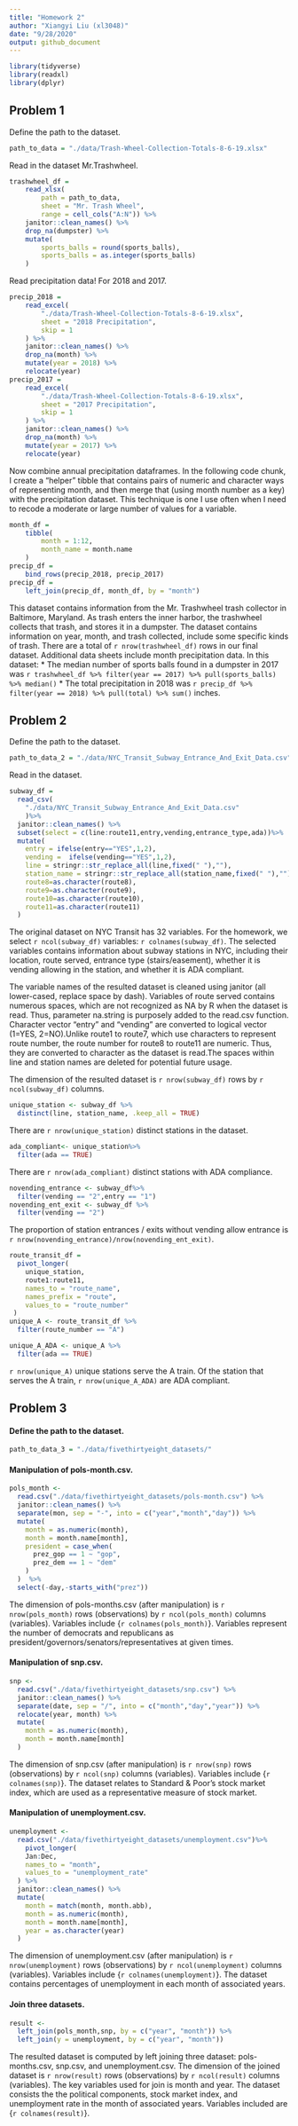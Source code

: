```yaml
---
title: "Homework 2"
author: "Xiangyi Liu (xl3048)"
date: "9/28/2020"
output: github_document
---
```


```r
library(tidyverse)
library(readxl)
library(dplyr)
```

## Problem 1

Define the path to the dataset.

```r
path_to_data = "./data/Trash-Wheel-Collection-Totals-8-6-19.xlsx"
```

Read in the dataset Mr.Trashwheel.

```r
trashwheel_df = 
	read_xlsx(
		path = path_to_data,
		sheet = "Mr. Trash Wheel",
		range = cell_cols("A:N")) %>% 
	janitor::clean_names() %>% 
	drop_na(dumpster) %>% 
	mutate(
		sports_balls = round(sports_balls),
		sports_balls = as.integer(sports_balls)
	)
```

Read precipitation data! For 2018 and 2017. 
```r
precip_2018 = 
	read_excel(
		"./data/Trash-Wheel-Collection-Totals-8-6-19.xlsx",
		sheet = "2018 Precipitation",
		skip = 1
	) %>% 
	janitor::clean_names() %>% 
	drop_na(month) %>% 
	mutate(year = 2018) %>% 
	relocate(year)
precip_2017 = 
	read_excel(
		"./data/Trash-Wheel-Collection-Totals-8-6-19.xlsx",
		sheet = "2017 Precipitation",
		skip = 1
	) %>% 
	janitor::clean_names() %>% 
	drop_na(month) %>% 
	mutate(year = 2017) %>% 
	relocate(year)
```

Now combine annual precipitation dataframes. In the following code chunk, I create a "helper" tibble that contains pairs of numeric and character ways of representing month, and then merge that (using month number as a key) with the precipitation dataset. This technique is one I use often when I need to recode a moderate or large number of values for a variable. 

```r
month_df = 
	tibble(
		month = 1:12,
		month_name = month.name
	)
precip_df = 
	bind_rows(precip_2018, precip_2017)
precip_df =
	left_join(precip_df, month_df, by = "month")
```

This dataset contains information from the Mr. Trashwheel trash collector in Baltimore, Maryland. As trash enters the inner harbor, the trashwheel collects that trash, and stores it in a dumpster. The dataset contains information on year, month, and trash collected, include some specific kinds of trash. There are a total of `r nrow(trashwheel_df)` rows in our final dataset. Additional data sheets include month precipitation data. In this dataset:
* The median number of sports balls found in a dumpster in 2017 was `r trashwheel_df %>% filter(year == 2017) %>% pull(sports_balls) %>% median()`
* The total precipitation in 2018 was `r precip_df %>% filter(year == 2018) %>% pull(total) %>% sum()` inches.

## Problem 2
Define the path to the dataset.
```r
path_to_data_2 = "./data/NYC_Transit_Subway_Entrance_And_Exit_Data.csv"
```

Read in the dataset.
```r
subway_df =
  read_csv(
    "./data/NYC_Transit_Subway_Entrance_And_Exit_Data.csv"
    )%>% 
  janitor::clean_names() %>%
  subset(select = c(line:route11,entry,vending,entrance_type,ada))%>%
  mutate(
    entry = ifelse(entry=="YES",1,2),
    vending =  ifelse(vending=="YES",1,2),
    line = stringr::str_replace_all(line,fixed(" "),""),
    station_name = stringr::str_replace_all(station_name,fixed(" "),""),
    route8=as.character(route8),
    route9=as.character(route9),
    route10=as.character(route10),
    route11=as.character(route11)
  )
```

The original dataset on NYC Transit has 32 variables. For the homework, we select `r ncol(subway_df)` variables: `r colnames(subway_df)`. The selected variables contains information about subway stations in NYC, including their location, route served, entrance type (stairs/easement), whether it is vending allowing in the station, and whether it is ADA compliant. 

The variable names of the resulted dataset is cleaned using janitor (all lower-cased, replace space by dash). Variables of route served contains numerous spaces, which are not recognized as NA by R when the dataset is read. Thus, parameter na.string is purposely added to the read.csv function. Character vector "entry" and "vending" are converted to logical vector (1=YES, 2=NO).Unlike route1 to route7, which use characters to represent route number, the route number for route8 to route11 are numeric. Thus, they are converted to character as the dataset is read.The spaces within line and station names are deleted for potential future usage. 

The dimension of the resulted dataset is `r nrow(subway_df)` rows by `r ncol(subway_df)` columns.

```r
unique_station <- subway_df %>%
  distinct(line, station_name, .keep_all = TRUE)

```
There are `r nrow(unique_station)` distinct stations in the dataset.

```r
ada_compliant<- unique_station%>%
  filter(ada == TRUE)
```
There are `r nrow(ada_compliant)` distinct stations with ADA compliance.

```r
novending_entrance <- subway_df%>%
  filter(vending == "2",entry == "1")
novending_ent_exit <- subway_df %>%
  filter(vending == "2")
```
The proportion of station entrances / exits without vending allow entrance is `r nrow(novending_entrance)/nrow(novending_ent_exit)`.


```r
route_transit_df =
  pivot_longer(
    unique_station,
    route1:route11,
    names_to = "route_name",
    names_prefix = "route",
    values_to = "route_number"
 ) 
unique_A <- route_transit_df %>%
  filter(route_number == "A")

unique_A_ADA <- unique_A %>%
  filter(ada == TRUE)
```

`r nrow(unique_A)` unique stations serve the A train. 
Of the station that serves the A train, `r nrow(unique_A_ADA)` are ADA compliant.

## Problem 3

#### Define the path to the dataset.
```r
path_to_data_3 = "./data/fivethirtyeight_datasets/"
```

#### Manipulation of pols-month.csv.
```r
pols_month <- 
  read.csv("./data/fivethirtyeight_datasets/pols-month.csv") %>%
  janitor::clean_names() %>%
  separate(mon, sep = "-", into = c("year","month","day")) %>%
  mutate(
    month = as.numeric(month),
    month = month.name[month],
    president = case_when(
      prez_gop == 1 ~ "gop",
      prez_dem == 1 ~ "dem"
    )
  )  %>%
  select(-day,-starts_with("prez"))
```

The dimension of pols-months.csv (after manipulation) is `r nrow(pols_month)` rows (observations) by `r ncol(pols_month)` columns (variables). Variables include {`r colnames(pols_month)`}. Variables represent the number of democrats and republicans as president/governors/senators/representatives at given times. 


#### Manipulation of snp.csv.
```r
snp <-
  read.csv("./data/fivethirtyeight_datasets/snp.csv") %>%
  janitor::clean_names() %>%
  separate(date, sep = "/", into = c("month","day","year")) %>%
  relocate(year, month) %>%
  mutate(
    month = as.numeric(month),
    month = month.name[month]
  )
```
The dimension of snp.csv (after manipulation) is `r nrow(snp)` rows (observations) by `r ncol(snp)` columns (variables). Variables include {`r colnames(snp)`}. The dataset relates to Standard & Poor's stock market index, which are used as a representative measure of stock market.


#### Manipulation of unemployment.csv.
```r
unemployment <-
  read.csv("./data/fivethirtyeight_datasets/unemployment.csv")%>%
    pivot_longer(
    Jan:Dec,
    names_to = "month",
    values_to = "unemployment_rate"
  ) %>%
  janitor::clean_names() %>%
  mutate(
    month = match(month, month.abb),
    month = as.numeric(month),
    month = month.name[month],
    year = as.character(year)
  )
```
The dimension of unemployment.csv (after manipulation) is `r nrow(unemployment)` rows (observations) by `r ncol(unemployment)` columns (variables). Variables include {`r colnames(unemployment)`}. The dataset contains percentages of unemployment in each month of associated years.


#### Join three datasets.
```r
result <-
  left_join(pols_month,snp, by = c("year", "month")) %>%
  left_join(y = unemployment, by = c("year", "month"))
```
The resulted dataset is computed by left joining three dataset: pols-months.csv, snp.csv, and unemployment.csv. The dimension of the joined dataset is `r nrow(result)` rows (observations) by `r ncol(result)` columns (variables). The key variables used for join is month and year. The dataset consists the the political components, stock market index, and unemployment rate in the month of associated years. Variables included are {`r colnames(result)`}.

